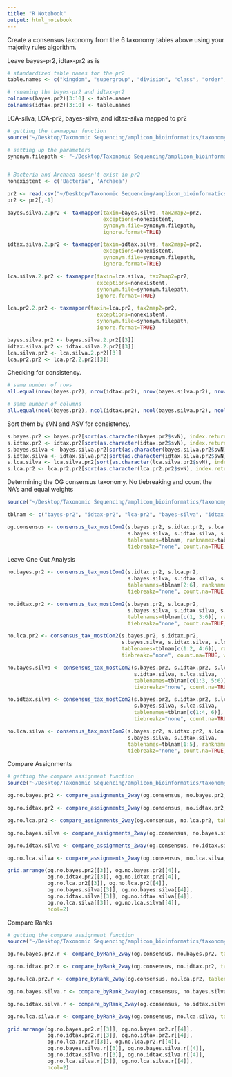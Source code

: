 ```yaml
---
title: "R Notebook"
output: html_notebook
---
```


Create a consensus taxonomy from the 6 taxonomy tables above using your majority rules algorithm.

Leave bayes-pr2, idtax-pr2 as is
```r
# standardized table names for the pr2
table.names <- c("kingdom", "supergroup", "division", "class", "order", "family", "genus", "species")

# renaming the bayes-pr2 and idtax-pr2
colnames(bayes.pr2)[3:10] <- table.names
colnames(idtax.pr2)[3:10] <- table.names
```

LCA-silva, LCA-pr2, bayes-silva, and idtax-silva mapped to pr2
```r
# getting the taxmapper function
source("~/Desktop/Taxonomic Sequencing/amplicon_bioinformatics/taxonomy_pipeline/tax_table_mapping/taxmapper.R")

# setting up the parameters
synonym.filepath <- "~/Desktop/Taxonomic Sequencing/amplicon_bioinformatics/taxonomy_pipeline/tax_table_mapping/tax_synonyms_FINAL.csv"


# Bacteria and Archaea doesn't exist in pr2
nonexistent <- c('Bacteria', 'Archaea')

pr2 <- read.csv("~/Desktop/Taxonomic Sequencing/amplicon_bioinformatics/taxonomy_pipeline/tax_table_mapping/pr2_all_tax.csv")
pr2 <- pr2[,-1]

bayes.silva.2.pr2 <- taxmapper(taxin=bayes.silva, tax2map2=pr2, 
                               exceptions=nonexistent,
                               synonym.file=synonym.filepath,
                               ignore.format=TRUE)

idtax.silva.2.pr2 <- taxmapper(taxin=idtax.silva, tax2map2=pr2, 
                               exceptions=nonexistent,
                               synonym.file=synonym.filepath,
                               ignore.format=TRUE)

lca.silva.2.pr2 <- taxmapper(taxin=lca.silva, tax2map2=pr2, 
                             exceptions=nonexistent,
                             synonym.file=synonym.filepath,
                             ignore.format=TRUE)

lca.pr2.2.pr2 <- taxmapper(taxin=lca.pr2, tax2map2=pr2, 
                             exceptions=nonexistent,
                             synonym.file=synonym.filepath,
                             ignore.format=TRUE)

bayes.silva.pr2 <- bayes.silva.2.pr2[[3]]
idtax.silva.pr2 <- idtax.silva.2.pr2[[3]]
lca.silva.pr2 <- lca.silva.2.pr2[[3]]
lca.pr2.pr2 <- lca.pr2.2.pr2[[3]]
```

Checking for consistency.
```r
# same number of rows
all.equal(nrow(bayes.pr2), nrow(idtax.pr2), nrow(bayes.silva.pr2), nrow(idtax.silva.pr2), nrow(lca.silva.pr2), nrow(lca.pr2.pr2))

# same number of columns
all.equal(ncol(bayes.pr2), ncol(idtax.pr2), ncol(bayes.silva.pr2), ncol(idtax.silva.pr2), ncol(lca.silva.pr2), ncol(lca.pr2.pr2))
```

Sort them by sVN and ASV for consistency.
```r
s.bayes.pr2 <- bayes.pr2[sort(as.character(bayes.pr2$svN), index.return=TRUE)$ix, ]
s.idtax.pr2 <- idtax.pr2[sort(as.character(idtax.pr2$svN), index.return=TRUE)$ix, ]
s.bayes.silva <- bayes.silva.pr2[sort(as.character(bayes.silva.pr2$svN), index.return=TRUE)$ix, ]
s.idtax.silva <- idtax.silva.pr2[sort(as.character(idtax.silva.pr2$svN), index.return=TRUE)$ix, ]
s.lca.silva <- lca.silva.pr2[sort(as.character(lca.silva.pr2$svN), index.return=TRUE)$ix, ]
s.lca.pr2 <- lca.pr2.pr2[sort(as.character(lca.pr2.pr2$svN), index.return=TRUE)$ix, ]
```

Determining the OG consensus taxonomy.
No tiebreaking and count the NA's and equal weights
```r
source("~/Desktop/Taxonomic Sequencing/amplicon_bioinformatics/taxonomy_pipeline/consensus_taxonomies/consensus_tax_mostCom2.R")

tblnam <- c("bayes-pr2", "idtax-pr2", "lca-pr2", "bayes-silva", "idtax-silva", "lca-silva")

og.consensus <- consensus_tax_mostCom2(s.bayes.pr2, s.idtax.pr2, s.lca.pr2, 
                                       s.bayes.silva, s.idtax.silva, s.lca.silva,
                                       tablenames=tblnam, ranknamez=table.names,
                                       tiebreakz="none", count.na=TRUE, weights=c(1,1,1,1,1,1))
```

Leave One Out Analysis
```r
no.bayes.pr2 <- consensus_tax_mostCom2(s.idtax.pr2, s.lca.pr2, 
                                       s.bayes.silva, s.idtax.silva, s.lca.silva,
                                       tablenames=tblnam[2:6], ranknamez=table.names,
                                       tiebreakz="none", count.na=TRUE, weights=c(1,1,1,1,1,1))

no.idtax.pr2 <- consensus_tax_mostCom2(s.bayes.pr2, s.lca.pr2, 
                                       s.bayes.silva, s.idtax.silva, s.lca.silva,
                                       tablenames=tblnam[c(1, 3:6)], ranknamez=table.names,
                                       tiebreakz="none", count.na=TRUE, weights=c(1,1,1,1,1,1))

no.lca.pr2 <- consensus_tax_mostCom2(s.bayes.pr2, s.idtax.pr2, 
                                     s.bayes.silva, s.idtax.silva, s.lca.silva,
                                     tablenames=tblnam[c(1:2, 4:6)], ranknamez=table.names,
                                     tiebreakz="none", count.na=TRUE, weights=c(1,1,1,1,1,1))

no.bayes.silva <- consensus_tax_mostCom2(s.bayes.pr2, s.idtax.pr2, s.lca.pr2, 
                                         s.idtax.silva, s.lca.silva,
                                         tablenames=tblnam[c(1:3, 5:6)], ranknamez=table.names,
                                         tiebreakz="none", count.na=TRUE, weights=c(1,1,1,1,1,1))

no.idtax.silva <- consensus_tax_mostCom2(s.bayes.pr2, s.idtax.pr2, s.lca.pr2, 
                                         s.bayes.silva, s.lca.silva,
                                         tablenames=tblnam[c(1:4, 6)], ranknamez=table.names,
                                         tiebreakz="none", count.na=TRUE, weights=c(1,1,1,1,1,1))

no.lca.silva <- consensus_tax_mostCom2(s.bayes.pr2, s.idtax.pr2, s.lca.pr2, 
                                       s.bayes.silva, s.idtax.silva,
                                       tablenames=tblnam[1:5], ranknamez=table.names,
                                       tiebreakz="none", count.na=TRUE, weights=c(1,1,1,1,1,1))
```

Compare Assignments
```r
# getting the compare assignment function
source("~/Desktop/Taxonomic Sequencing/amplicon_bioinformatics/taxonomy_pipeline/tax_table_comparisons/compare_assignments_2way.R")

og.no.bayes.pr2 <- compare_assignments_2way(og.consensus, no.bayes.pr2, tablenames=c("og consensus", "no bayes-pr2"),ranknamez=table.names)

og.no.idtax.pr2 <- compare_assignments_2way(og.consensus, no.idtax.pr2, tablenames=c("og consensus", "no idtax-pr2"),ranknamez=table.names)

og.no.lca.pr2 <- compare_assignments_2way(og.consensus, no.lca.pr2, tablenames=c("og consensus", "no lca-pr2"),ranknamez=table.names)

og.no.bayes.silva <- compare_assignments_2way(og.consensus, no.bayes.silva, tablenames=c("og consensus", "no bayes-silva"),ranknamez=table.names)

og.no.idtax.silva <- compare_assignments_2way(og.consensus, no.idtax.silva, tablenames=c("og consensus", "no idtax-silva"),ranknamez=table.names)

og.no.lca.silva <- compare_assignments_2way(og.consensus, no.lca.silva, tablenames=c("og consensus", "no lca-silva"),ranknamez=table.names)
```

```r
grid.arrange(og.no.bayes.pr2[[3]], og.no.bayes.pr2[[4]], 
             og.no.idtax.pr2[[3]], og.no.idtax.pr2[[4]], 
             og.no.lca.pr2[[3]], og.no.lca.pr2[[4]],
             og.no.bayes.silva[[3]], og.no.bayes.silva[[4]],
             og.no.idtax.silva[[3]], og.no.idtax.silva[[4]],
             og.no.lca.silva[[3]], og.no.lca.silva[[4]], 
             ncol=2)
```

Compare Ranks
```r
# getting the compare assignment function
source("~/Desktop/Taxonomic Sequencing/amplicon_bioinformatics/taxonomy_pipeline/tax_table_comparisons/compare_byRank_2way.R")

og.no.bayes.pr2.r <- compare_byRank_2way(og.consensus, no.bayes.pr2, tablenames=c("og consensus", "no bayes-pr2"),ranknamez=table.names)

og.no.idtax.pr2.r <- compare_byRank_2way(og.consensus, no.idtax.pr2, tablenames=c("og consensus", "no idtax-pr2"),ranknamez=table.names)

og.no.lca.pr2.r <- compare_byRank_2way(og.consensus, no.lca.pr2, tablenames=c("og consensus", "no lca-pr2"),ranknamez=table.names)

og.no.bayes.silva.r <- compare_byRank_2way(og.consensus, no.bayes.silva, tablenames=c("og consensus", "no bayes-silva"),ranknamez=table.names)

og.no.idtax.silva.r <- compare_byRank_2way(og.consensus, no.idtax.silva, tablenames=c("og consensus", "no idtax-silva"),ranknamez=table.names)

og.no.lca.silva.r <- compare_byRank_2way(og.consensus, no.lca.silva, tablenames=c("og consensus", "no lca-silva"),ranknamez=table.names)
```

```r
grid.arrange(og.no.bayes.pr2.r[[3]], og.no.bayes.pr2.r[[4]], 
             og.no.idtax.pr2.r[[3]], og.no.idtax.pr2.r[[4]], 
             og.no.lca.pr2.r[[3]], og.no.lca.pr2.r[[4]],
             og.no.bayes.silva.r[[3]], og.no.bayes.silva.r[[4]],
             og.no.idtax.silva.r[[3]], og.no.idtax.silva.r[[4]],
             og.no.lca.silva.r[[3]], og.no.lca.silva.r[[4]], 
             ncol=2)
```
